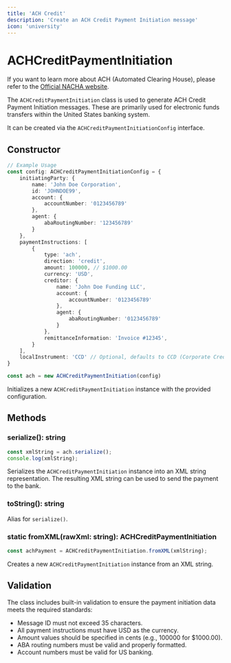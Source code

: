 ```yaml
---
title: 'ACH Credit'
description: 'Create an ACH Credit Payment Initiation message'
icon: 'university'
---
```


# ACHCreditPaymentInitiation

<Info>If you want to learn more about ACH (Automated Clearing House), please refer to the <a href="https://www.nacha.org/">Official NACHA website</a>.</Info>

The `ACHCreditPaymentInitiation` class is used to generate ACH Credit Payment Initiation messages. These are primarily used for electronic funds transfers within the United States banking system.

It can be created via the `ACHCreditPaymentInitiationConfig` interface.

## Constructor

```typescript
// Example Usage
const config: ACHCreditPaymentInitiationConfig = {
    initiatingParty: {
        name: 'John Doe Corporation',
        id: 'JOHNDOE99',
        account: {
            accountNumber: '0123456789'
        },
        agent: {
            abaRoutingNumber: '123456789'
        }
    },
    paymentInstructions: [
        {
            type: 'ach',
            direction: 'credit',
            amount: 100000, // $1000.00
            currency: 'USD',
            creditor: {
                name: 'John Doe Funding LLC',
                account: {
                    accountNumber: '0123456789'
                },
                agent: {
                    abaRoutingNumber: '0123456789'
                }
            },
            remittanceInformation: 'Invoice #12345',
        }
    ],
    localInstrument: 'CCD' // Optional, defaults to CCD (Corporate Credit or Debit)
}

const ach = new ACHCreditPaymentInitiation(config)
```

Initializes a new `ACHCreditPaymentInitiation` instance with the provided configuration.

## Methods

### serialize(): string

```typescript
const xmlString = ach.serialize();
console.log(xmlString);
```

Serializes the `ACHCreditPaymentInitiation` instance into an XML string representation. The resulting XML string can be used to send the payment to the bank.

### toString(): string

Alias for `serialize()`.

### static fromXML(rawXml: string): ACHCreditPaymentInitiation

```typescript
const achPayment = ACHCreditPaymentInitiation.fromXML(xmlString);
```

Creates a new `ACHCreditPaymentInitiation` instance from an XML string.

## Validation

The class includes built-in validation to ensure the payment initiation data meets the required standards:

- Message ID must not exceed 35 characters.
- All payment instructions must have USD as the currency.
- Amount values should be specified in cents (e.g., 100000 for $1000.00).
- ABA routing numbers must be valid and properly formatted.
- Account numbers must be valid for US banking.
